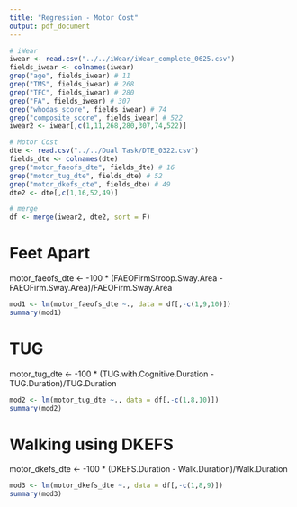 ```yaml
---
title: "Regression - Motor Cost"
output: pdf_document
---
```


```r
# iWear
iwear <- read.csv("../../iWear/iWear_complete_0625.csv")
fields_iwear <- colnames(iwear)
grep("age", fields_iwear) # 11
grep("TMS", fields_iwear) # 268
grep("TFC", fields_iwear) # 280
grep("FA", fields_iwear) # 307
grep("whodas_score", fields_iwear) # 74
grep("composite_score", fields_iwear) # 522
iwear2 <- iwear[,c(1,11,268,280,307,74,522)]

# Motor Cost
dte <- read.csv("../../Dual Task/DTE_0322.csv")
fields_dte <- colnames(dte)
grep("motor_faeofs_dte", fields_dte) # 16
grep("motor_tug_dte", fields_dte) # 52
grep("motor_dkefs_dte", fields_dte) # 49
dte2 <- dte[,c(1,16,52,49)]

# merge
df <- merge(iwear2, dte2, sort = F)
```

# Feet Apart
motor_faeofs_dte <- -100 * (FAEOFirmStroop.Sway.Area - FAEOFirm.Sway.Area)/FAEOFirm.Sway.Area
```r
mod1 <- lm(motor_faeofs_dte ~., data = df[,-c(1,9,10)])
summary(mod1)
```

# TUG 
motor_tug_dte <- -100 * (TUG.with.Cognitive.Duration - TUG.Duration)/TUG.Duration 
```r
mod2 <- lm(motor_tug_dte ~., data = df[,-c(1,8,10)])
summary(mod2)
```

# Walking using DKEFS
motor_dkefs_dte <- -100 * (DKEFS.Duration - Walk.Duration)/Walk.Duration 
```r
mod3 <- lm(motor_dkefs_dte ~., data = df[,-c(1,8,9)])
summary(mod3)
```